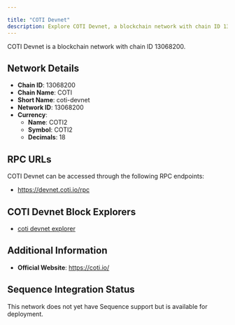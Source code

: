 ```yaml
---

title: "COTI Devnet"
description: Explore COTI Devnet, a blockchain network with chain ID 13068200. Learn about its native currency, COTI2, and how to interact with the network.
---
```




COTI Devnet is a blockchain network with chain ID 13068200.

## Network Details

- **Chain ID**: 13068200
- **Chain Name**: COTI
- **Short Name**: coti-devnet
- **Network ID**: 13068200
- **Currency**: 
  - **Name**: COTI2
  - **Symbol**: COTI2
  - **Decimals**: 18

## RPC URLs

COTI Devnet can be accessed through the following RPC endpoints:

- https://devnet.coti.io/rpc

## COTI Devnet Block Explorers

- [coti devnet explorer](https://explorer-devnet.coti.io)

## Additional Information

- **Official Website**: https://coti.io/

## Sequence Integration Status

This network does not yet have Sequence support but is available for deployment.
